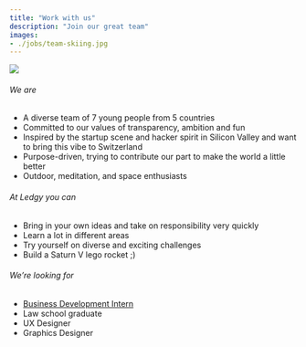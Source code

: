 ```yaml
---
title: "Work with us"
description: "Join our great team"
images:
- ./jobs/team-skiing.jpg
---
```


<Img src="team-skiing.jpg" />

###### We are

* A diverse team of 7 young people from 5 countries
* Committed to our values of transparency, ambition and fun
* Inspired by the startup scene and hacker spirit in Silicon Valley and want to bring this vibe to Switzerland
* Purpose-driven, trying to contribute our part to make the world a little better
* Outdoor, meditation, and space enthusiasts

###### At Ledgy you can

* Bring in your own ideas and take on responsibility very quickly
* Learn a lot in different areas
* Try yourself on diverse and exciting challenges
* Build a Saturn V lego rocket ;)

###### We’re looking for

* [Business Development Intern](/jobs/business-developer)
* Law school graduate
* UX Designer
* Graphics Designer
